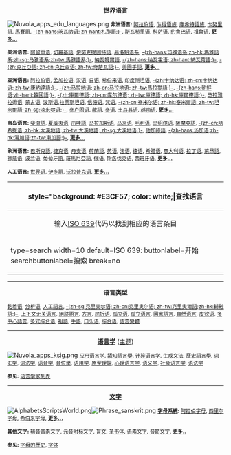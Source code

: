 <center>'''世界语言'''</center>
[[Image:Nuvola_apps_edu_languages.png|right]]
<small>'''非洲语言:''' [[阿拉伯语|阿拉伯语]], [[乍得语族|乍得语族]], [[庫希特語族|庫希特語族]], [[卡努里語|卡努里語]], [[馬賽語|馬賽語]], [[茨瓦纳语|-{zh-hans:茨瓦纳语; zh-hant:札那語;}-]], [[斯瓦希里语|斯瓦希里语]], [[科萨语|科萨语]], [[约鲁巴语|约鲁巴语]], [[祖鲁语|祖鲁语]], '''[[非洲语言|更多...]]'''</small>

<small>'''美洲语言:''' [[阿留申语|阿留申语]], [[切羅基語|切羅基語]], [[伊努克提圖特語|伊努克提圖特語]], [[易洛魁语系|易洛魁语系]], [[馬雅語系|-{zh-hans:玛雅语系;zh-hk:瑪雅語系;zh-sg:马雅语系;zh-tw:馬雅語系;}-]], [[納瓦特爾語|納瓦特爾語]], [[納瓦荷語|-{zh-hans:纳瓦霍语; zh-hant:納瓦荷語;}-]], [[克丘亞語|-{zh:克丘亞語; zh-cn:克丘亚语; zh-tw:奇楚瓦語;}-]], [[美國手語|美國手語]], '''[[美洲原住民語言|更多...]]'''</small>

<small>'''亚洲语言:''' [[阿拉伯语|阿拉伯语]], [[孟加拉语|孟加拉语]], [[汉语|汉语]], [[日语|日语]], [[希伯来语|希伯来语]], [[印度斯坦语|印度斯坦语]], [[卡纳达语|-{zh:卡纳达语; zh-cn:卡纳达语; zh-tw:康納達語;}-]], [[马拉地语|-{zh:马拉地语; zh-cn:马拉地语; zh-tw:馬拉提語;}-]], [[朝鮮語|-{zh-hans:朝鲜语;zh-hant:韓國語;}-]], [[庫爾德語|-{zh:庫爾德語; zh-cn:库尔德语; zh-tw:庫德語; zh-hk:庫爾德語;}-]], [[马拉雅拉姆语|马拉雅拉姆语]], [[蒙古语|蒙古语]], [[波斯语|波斯语]],[[拉贾斯坦语|拉贾斯坦语]], [[信德语|信德语]], [[梵语|梵语]], [[泰米尔语|-{zh-cn:泰米尔语; zh-hk:泰米爾語; zh-tw:坦米爾語; zh-sg:淡米尔语;}-]], [[泰卢固语|泰卢固语]], [[藏語_(消歧義)|藏語]], [[泰语|泰语]], [[土耳其语|土耳其语]],  [[越南语|越南语]], '''[[亚洲语言|更多...]]'''</small>

<small>'''南岛语言:''' [[斐濟語|斐濟語]], [[夏威夷语|夏威夷语]], [[爪哇語|爪哇語]], [[马拉加斯语|马拉加斯语]], [[马来语|马来语]], [[毛利语|毛利语]], [[马绍尔语|马绍尔语]], [[薩摩亞語|薩摩亞語]], [[大溪地語|-{zh-cn:塔希提语; zh-hk:大溪地語; zh-tw:大溪地語; zh-sg:大溪地语;}-]], [[他加祿語|他加祿語]], [[湯加語|-{zh-hans:汤加语;zh-hk:湯加語;zh-tw:東加語;}-]], '''[[南島語系|更多...]]''' </small>

<small>'''欧洲语言:''' [[巴斯克語|巴斯克語]], [[捷克语|捷克语]], [[丹麦语|丹麦语]], [[荷蘭語|荷蘭語]], [[英语|英语]], [[法语|法语]], [[德语|德语]], [[希腊语|希腊语]], [[意大利语|意大利语]], [[拉丁语|拉丁语]], [[萊昂語|萊昂語]], [[挪威语|挪威语]], [[波兰语|波兰语]], [[葡萄牙語|葡萄牙語]], [[羅馬尼亞語|羅馬尼亞語]], [[俄语|俄语]], [[斯洛伐克语|斯洛伐克语]], [[西班牙语|西班牙语]], '''[[欧洲语言|更多...]]'''</small>

<small>'''人工语言:''' [[世界语|世界语]],  [[伊多語|伊多語]],  [[沃拉普克语|沃拉普克语]], '''[[人工語言|更多...]]'''</small>
{| width="85%" align="center"
! style="background: #E3CF57; color: white;|查找语言
|-
| style="text-align:center" | 输入[[ISO_639|ISO 639]]代码以找到相应的语言条目
|-
|<inputbox>
type=search
width=10
default=ISO 639:
buttonlabel=开始
searchbuttonlabel=搜索
break=no
</inputbox>
|}
----

<center>'''语言类型'''</center>

<small>[[黏着语|黏着语]], [[分析语|分析语]], [[人工語言|人工語言]], [[克里奧爾語|-{zh-sg:克里奥尔语; zh-cn:克里奥尔语; zh-tw:克里奧爾語;zh-hk:歸融語;}-]], [[上下文无关语言|上下文无关语言]], [[絕跡語言|絕跡語言]], [[方言|方言]], [[屈折语|屈折语]], [[孤立语|孤立语]], [[孤立语言|孤立语言]], [[國家語言|國家語言]], [[自然语言|自然语言]], [[皮钦语|皮钦语]], [[多中心語言|多中心語言]], [[多式综合语|多式综合语]], [[祖語|祖語]], [[手語|手語]], [[口头语|口头语]], [[综合语|综合语]], [[語言變體|語言變體]]</small>

----
<center>'''[[语言学|语言学]]''' ([[Portal:语言学|主题]])</center>
[[Image:Nuvola_apps_ksig.png|right]]
<small> [[应用语言学|应用语言学]], [[認知語言學|認知語言學]], [[计算语言学|计算语言学]], [[生成文法|生成文法]], [[歷史語言學|歷史語言學]], [[词汇学|词汇学]], [[词法学|词法学]], [[语音学|语音学]], [[音位學|音位學]], [[语用学|语用学]], [[原型理論|原型理論]], [[心理语言学|心理语言学]], [[语义学|语义学]], [[社会语言学|社会语言学]], [[语法学|语法学]]</small>

<small>'''参见:''' [[语言学家列表|语言学家列表]]</small>

----

<center>'''[[文字|文字]]'''</center>
[[Image:AlphabetsScriptsWorld.png|center]][[Image:Phrase_sanskrit.png|center]]
<small>'''[[字母系統|字母系統]]:''' [[阿拉伯字母|阿拉伯字母]], [[西里尔字母|西里尔字母]], [[希伯来字母|希伯来字母]], '''[[字母列表|更多...]]'''</small>

<small>'''其他文字:''' [[辅音音素文字|辅音音素文字]], [[元音附标文字|元音附标文字]], [[盲文|盲文]], [[圣书体|圣书体]], [[语素文字|语素文字]], [[音節文字|音節文字]], '''[[文字列表|更多..]]'''</small>

<small>'''参见:''' [[字母的歷史|字母的歷史]], [[字体|字体]]